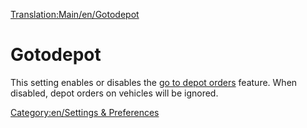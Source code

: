 [[Translation:Main/en/Gotodepot]]
=Gotodepot=

This setting enables or disables the [[Main/en/Allow goto depot orders|go to depot orders]] feature.
When disabled, depot orders on vehicles will be ignored.
[[Category:en/Settings & Preferences]]

{{OpenTTD-Patch-Stub}}